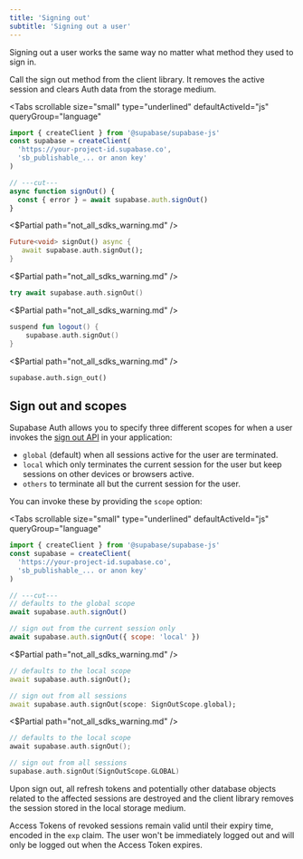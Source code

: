```yaml
---
title: 'Signing out'
subtitle: 'Signing out a user'
---
```


Signing out a user works the same way no matter what method they used to sign in.

Call the sign out method from the client library. It removes the active session and clears Auth data from the storage medium.

<Tabs
  scrollable
  size="small"
  type="underlined"
  defaultActiveId="js"
  queryGroup="language"
>
<TabPanel id="js" label="JavaScript">

```js
import { createClient } from '@supabase/supabase-js'
const supabase = createClient(
  'https://your-project-id.supabase.co',
  'sb_publishable_... or anon key'
)

// ---cut---
async function signOut() {
  const { error } = await supabase.auth.signOut()
}
```

</TabPanel>
<TabPanel id="dart" label="Dart">
<$Partial path="not_all_sdks_warning.md" />

```dart
Future<void> signOut() async {
   await supabase.auth.signOut();
}
```

</TabPanel>
<TabPanel id="swift" label="Swift">
<$Partial path="not_all_sdks_warning.md" />

```swift
try await supabase.auth.signOut()
```

</TabPanel>
<TabPanel id="kotlin" label="Kotlin">
<$Partial path="not_all_sdks_warning.md" />

```kotlin
suspend fun logout() {
	supabase.auth.signOut()
}
```

</TabPanel>
<TabPanel id="python" label="Python">
<$Partial path="not_all_sdks_warning.md" />

```python
supabase.auth.sign_out()
```

</TabPanel>
</Tabs>

## Sign out and scopes

Supabase Auth allows you to specify three different scopes for when a user invokes the [sign out API](/docs/reference/javascript/auth-signout) in your application:

- `global` (default) when all sessions active for the user are terminated.
- `local` which only terminates the current session for the user but keep sessions on other devices or browsers active.
- `others` to terminate all but the current session for the user.

You can invoke these by providing the `scope` option:

<Tabs
  scrollable
  size="small"
  type="underlined"
  defaultActiveId="js"
  queryGroup="language"
>
<TabPanel id="js" label="JavaScript">

```js
import { createClient } from '@supabase/supabase-js'
const supabase = createClient(
  'https://your-project-id.supabase.co',
  'sb_publishable_... or anon key'
)

// ---cut---
// defaults to the global scope
await supabase.auth.signOut()

// sign out from the current session only
await supabase.auth.signOut({ scope: 'local' })
```

</TabPanel>
<TabPanel id="dart" label="Dart">
<$Partial path="not_all_sdks_warning.md" />

```dart
// defaults to the local scope
await supabase.auth.signOut();

// sign out from all sessions
await supabase.auth.signOut(scope: SignOutScope.global);
```

</TabPanel>
<TabPanel id="kotlin" label="Kotlin">
<$Partial path="not_all_sdks_warning.md" />

```kotlin
// defaults to the local scope
await supabase.auth.signOut();

// sign out from all sessions
supabase.auth.signOut(SignOutScope.GLOBAL)
```

</TabPanel>
</Tabs>

Upon sign out, all refresh tokens and potentially other database objects related to the affected sessions are destroyed and the client library removes the session stored in the local storage medium.

<Admonition type="caution">

Access Tokens of revoked sessions remain valid until their expiry time, encoded in the `exp` claim. The user won't be immediately logged out and will only be logged out when the Access Token expires.

</Admonition>
